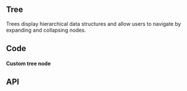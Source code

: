 


## Tree

<!-- introduction start -->
Trees display hierarchical data structures and allow users to navigate by expanding and collapsing nodes.
<!-- introduction end -->

## Code

<TreePlayground height="16rem" />

#### Custom tree node

<TreeCustomPlayground height="12rem" />

## API

<PropsApi />
<TreeItemPropsApi />
